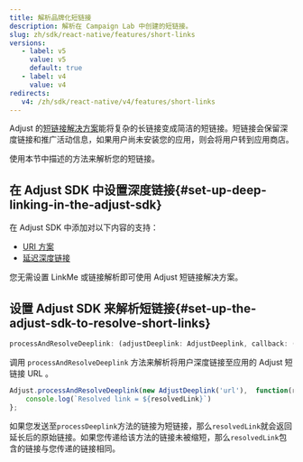 ```yaml
---
title: 解析品牌化短链接
description: 解析在 Campaign Lab 中创建的短链接。
slug: zh/sdk/react-native/features/short-links
versions:
   - label: v5
     value: v5
     default: true
   - label: v4
     value: v4
redirects:
   v4: /zh/sdk/react-native/v4/features/short-links
---
```


Adjust 的[短链接解决方案](https://help.adjust.com/zh/article/short-branded-links)能将复杂的长链接变成简洁的短链接。短链接会保留深度链接和推广活动信息，如果用户尚未安装您的应用，则会将用户转到应用商店。

使用本节中描述的方法来解析您的短链接。

## 在 Adjust SDK 中设置深度链接{#set-up-deep-linking-in-the-adjust-sdk}

在 Adjust SDK 中添加对以下内容的支持：

- [URI 方案](/zh/sdk/react-native/features/deep-links)
- [延迟深度链接](/zh/sdk/react-native/features/deep-links#deferred-deep-linking)

<Callout type="note">

您无需设置 LinkMe 或链接解析即可使用 Adjust 短链接解决方案。

</Callout>

## 设置 Adjust SDK 来解析短链接{#set-up-the-adjust-sdk-to-resolve-short-links}

<CodeBlock title="方法签名">

```ts
processAndResolveDeeplink: (adjustDeeplink: AdjustDeeplink, callback: (resolvedLink: string) => void) => void
```

</CodeBlock>

调用 `processAndResolveDeeplink` 方法来解析将用户深度链接至应用的 Adjust 短链接 URL 。

```jsx
Adjust.processAndResolveDeeplink(new AdjustDeeplink('url'),  function(resolvedLink) {
    console.log(`Resolved link = ${resolvedLink}`)
};
```

如果您发送至`processDeeplink`方法的链接为短链接，那么`resolvedLink`就会返回延长后的原始链接。如果您传递给该方法的链接未被缩短，那么`resolvedLink`包含的链接与您传递的链接相同。
